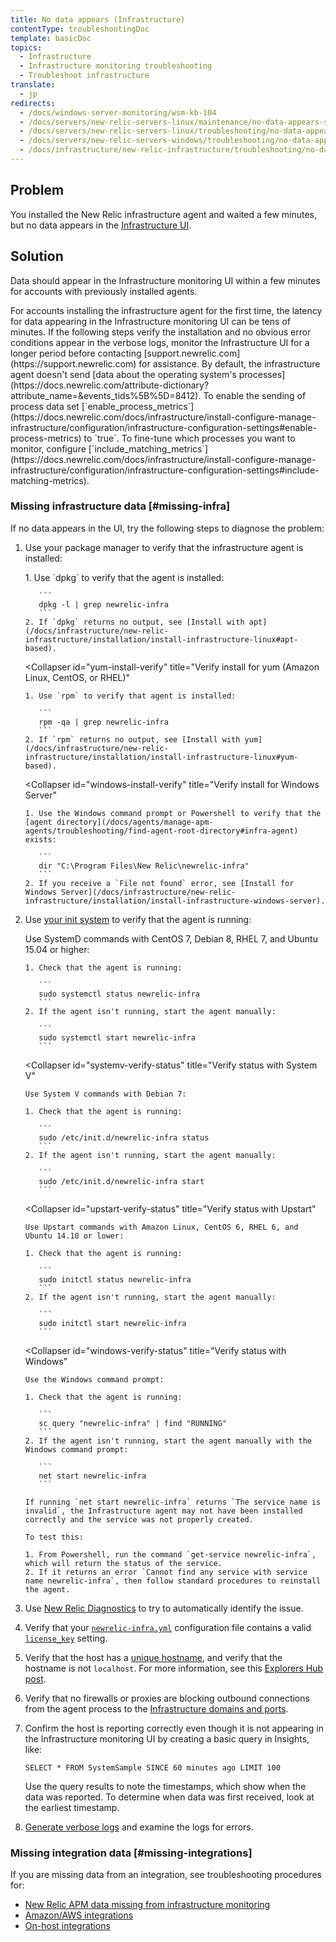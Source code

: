 ```yaml
---
title: No data appears (Infrastructure)
contentType: troubleshootingDoc
template: basicDoc
topics:
  - Infrastructure
  - Infrastructure monitoring troubleshooting
  - Troubleshoot infrastructure
translate:
  - jp
redirects:
  - /docs/windows-server-monitoring/wsm-kb-104
  - /docs/servers/new-relic-servers-linux/maintenance/no-data-appears-servers-linux
  - /docs/servers/new-relic-servers-linux/troubleshooting/no-data-appears-servers-linux
  - /docs/servers/new-relic-servers-windows/troubleshooting/no-data-appears-servers-windows
  - /docs/infrastructure/new-relic-infrastructure/troubleshooting/no-data-appears-infrastructure
---
```


## Problem

You installed the New Relic infrastructure agent and waited a few minutes, but no data appears in the [Infrastructure UI](/docs/infrastructure/new-relic-infrastructure/infrastructure-ui-pages/infrastructure-compute-page-measure-resource-usage).

## Solution

Data should appear in the Infrastructure monitoring UI within a few minutes for accounts with previously installed agents.

<Callout variant="important">
  For accounts installing the infrastructure agent for the first time, the latency for data appearing in the Infrastructure monitoring UI can be tens of minutes. If the following steps verify the installation and no obvious error conditions appear in the verbose logs, monitor the Infrastructure UI for a longer period before contacting [support.newrelic.com](https://support.newrelic.com) for assistance.
</Callout>

<Callout variant="important">
  By default, the infrastructure agent doesn't send [data about the operating system's processes](https://docs.newrelic.com/attribute-dictionary?attribute_name=&events_tids%5B%5D=8412). To enable the sending of process data set [`enable_process_metrics`](https://docs.newrelic.com/docs/infrastructure/install-configure-manage-infrastructure/configuration/infrastructure-configuration-settings#enable-process-metrics) to `true`. To fine-tune which processes you want to monitor, configure [`include_matching_metrics`](https://docs.newrelic.com/docs/infrastructure/install-configure-manage-infrastructure/configuration/infrastructure-configuration-settings#include-matching-metrics).
</Callout>

### Missing infrastructure data [#missing-infra]

If no data appears in the UI, try the following steps to diagnose the problem:

1. Use your package manager to verify that the infrastructure agent is installed:

   <CollapserGroup>
     <Collapser
       id="apt-install-verify"
       title="Verify install for apt (Debian or Ubuntu)"
     >
       1. Use `dpkg` to verify that the agent is installed:

          ```
          dpkg -l | grep newrelic-infra
          ```
       2. If `dpkg` returns no output, see [Install with apt](/docs/infrastructure/new-relic-infrastructure/installation/install-infrastructure-linux#apt-based).
     </Collapser>

     <Collapser
       id="yum-install-verify"
       title="Verify install for yum (Amazon Linux, CentOS, or RHEL)"
     >
       1. Use `rpm` to verify that agent is installed:

          ```
          rpm -qa | grep newrelic-infra
          ```
       2. If `rpm` returns no output, see [Install with yum](/docs/infrastructure/new-relic-infrastructure/installation/install-infrastructure-linux#yum-based).
     </Collapser>

     <Collapser
       id="windows-install-verify"
       title="Verify install for Windows Server"
     >
       1. Use the Windows command prompt or Powershell to verify that the [agent directory](/docs/agents/manage-apm-agents/troubleshooting/find-agent-root-directory#infra-agent) exists:

          ```
          dir "C:\Program Files\New Relic\newrelic-infra"
          ```
       2. If you receive a `File not found` error, see [Install for Windows Server](/docs/infrastructure/new-relic-infrastructure/installation/install-infrastructure-windows-server).
     </Collapser>
   </CollapserGroup>
2. Use [your init system](/docs/infrastructure/new-relic-infrastructure/configuration/start-stop-restart-check-infrastructure-agent-status#init-system) to verify that the agent is running:

   <CollapserGroup>
     <Collapser
       id="systemd-verify-status"
       title="Verify status with SystemD"
     >
       Use SystemD commands with CentOS 7, Debian 8, RHEL 7, and Ubuntu 15.04 or higher:

       1. Check that the agent is running:

          ```
          sudo systemctl status newrelic-infra
          ```
       2. If the agent isn't running, start the agent manually:

          ```
          sudo systemctl start newrelic-infra
          ```
     </Collapser>

     <Collapser
       id="systemv-verify-status"
       title="Verify status with System V"
     >
       Use System V commands with Debian 7:

       1. Check that the agent is running:

          ```
          sudo /etc/init.d/newrelic-infra status
          ```
       2. If the agent isn't running, start the agent manually:

          ```
          sudo /etc/init.d/newrelic-infra start
          ```
     </Collapser>

     <Collapser
       id="upstart-verify-status"
       title="Verify status with Upstart"
     >
       Use Upstart commands with Amazon Linux, CentOS 6, RHEL 6, and Ubuntu 14.10 or lower:

       1. Check that the agent is running:

          ```
          sudo initctl status newrelic-infra
          ```
       2. If the agent isn't running, start the agent manually:

          ```
          sudo initctl start newrelic-infra
          ```
     </Collapser>

     <Collapser
       id="windows-verify-status"
       title="Verify status with Windows"
     >
       Use the Windows command prompt:

       1. Check that the agent is running:

          ```
          sc query "newrelic-infra" | find "RUNNING"
          ```
       2. If the agent isn't running, start the agent manually with the Windows command prompt:

          ```
          net start newrelic-infra
          ```

       If running `net start newrelic-infra` returns `The service name is invalid`, the Infrastructure agent may not have been installed correctly and the service was not properly created.

       To test this:

       1. From Powershell, run the command `get-service newrelic-infra`, which will return the status of the service.
       2. If it returns an error `Cannot find any service with service name newrelic-infra`, then follow standard procedures to reinstall the agent.
     </Collapser>
   </CollapserGroup>
3. Use [New Relic Diagnostics](/docs/agents/manage-apm-agents/troubleshooting/new-relic-diagnostics) to try to automatically identify the issue.
4. Verify that your [`newrelic-infra.yml`](/docs/infrastructure/new-relic-infrastructure/configuration/configure-infrastructure-agent#config-file) configuration file contains a valid [`license_key`](/docs/infrastructure/new-relic-infrastructure/configuration/configure-infrastructure-agent#conf-license_key) setting.
5. Verify that the host has a [unique hostname](/docs/infrastructure/new-relic-infrastructure/getting-started/compatibility-requirements-new-relic-infrastructure#hostname), and verify that the hostname is not `localhost`. For more information, see this [Explorers Hub post](https://discuss.newrelic.com/t/relic-solution-a-common-reason-for-a-host-failing-to-show-up-in-the-infrastructure-dashboard/53031).
6. Verify that no firewalls or proxies are blocking outbound connections from the agent process to the [Infrastructure domains and ports](/docs/apm/new-relic-apm/getting-started/networks#infrastructure).
7. Confirm the host is reporting correctly even though it is not appearing in the Infrastructure monitoring UI by creating a basic query in Insights, like:

   ```
   SELECT * FROM SystemSample SINCE 60 minutes ago LIMIT 100
   ```

   Use the query results to note the timestamps, which show when the data was reported. To determine when data was first received, look at the earliest timestamp.
8. [Generate verbose logs](/docs/infrastructure/new-relic-infrastructure/troubleshooting/generating-logs-troubleshooting-infrastructure) and examine the logs for errors.

### Missing integration data [#missing-integrations]

If you are missing data from an integration, see troubleshooting procedures for:

* [New Relic APM data missing from infrastructure monitoring](/docs/infrastructure/new-relic-infrastructure/troubleshooting/apm-data-missing-infrastructure)
* [Amazon/AWS integrations](/docs/infrastructure/amazon-integrations/troubleshooting/no-data-appears-amazonaws-integrations)
* [On-host integrations](/docs/infrastructure/on-host-integrations/troubleshooting/not-seeing-host-integration-data)
